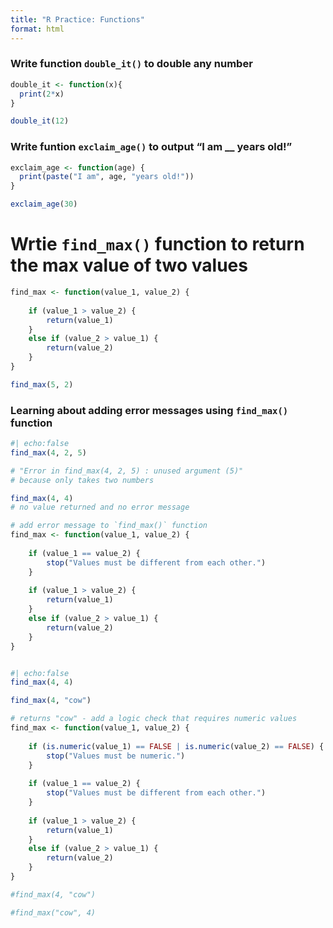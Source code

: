 ```yaml
---
title: "R Practice: Functions"
format: html
---
```


### Write function `double_it()` to double any number
```r
double_it <- function(x){
  print(2*x)
}

double_it(12)
```

### Write funtion `exclaim_age()` to output "I am __ years old!"
```r
exclaim_age <- function(age) {
  print(paste("I am", age, "years old!"))
}

exclaim_age(30)
```

# Wrtie `find_max()` function to return the max value of two values
```r
find_max <- function(value_1, value_2) {
    
    if (value_1 > value_2) {
        return(value_1)
    }
    else if (value_2 > value_1) {
        return(value_2)
    }
}

find_max(5, 2)
```

### Learning about adding error messages using `find_max()` function 
```r
#| echo:false
find_max(4, 2, 5)

# "Error in find_max(4, 2, 5) : unused argument (5)"
# because only takes two numbers
```

```r
find_max(4, 4)
# no value returned and no error message

# add error message to `find_max()` function
find_max <- function(value_1, value_2) {
    
    if (value_1 == value_2) {
        stop("Values must be different from each other.")
    }
    
    if (value_1 > value_2) {
        return(value_1)
    }
    else if (value_2 > value_1) {
        return(value_2)
    }
}


#| echo:false
find_max(4, 4)
```

```r
find_max(4, "cow")

# returns "cow" - add a logic check that requires numeric values
find_max <- function(value_1, value_2) {
  
    if (is.numeric(value_1) == FALSE | is.numeric(value_2) == FALSE) {
        stop("Values must be numeric.")
    }
    
    if (value_1 == value_2) {
        stop("Values must be different from each other.")
    }
    
    if (value_1 > value_2) {
        return(value_1)
    }
    else if (value_2 > value_1) {
        return(value_2)
    }
}

#find_max(4, "cow")

#find_max("cow", 4)
```



